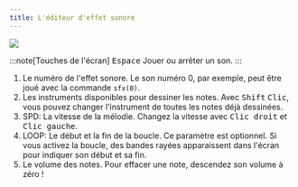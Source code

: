 ```yaml
---
title: L'éditeur d'effet sonore
---
```


![](/images/memo/sons.png)

:::note[Touches de l'écran]
<kbd>Espace</kbd> Jouer ou arrêter un son.
:::

<MemoList>

1. Le numéro de l'effet sonore. Le son numéro 0, par exemple, peut être joué avec la commande `sfx(0)`.
2. Les instruments disponibles pour dessiner les notes. Avec <kbd>Shift</kbd> <kbd>Clic</kbd>, vous pouvez changer l'instrument de toutes les notes déjà dessinées.
3. SPD: La vitesse de la mélodie. Changez la vitesse avec <kbd>Clic droit</kbd> et <kbd>Clic gauche</kbd>.
4. LOOP: Le début et la fin de la boucle. Ce paramètre est optionnel. Si vous activez la boucle, des bandes rayées apparaissent dans l'écran pour indiquer son début et sa fin.
5. Le volume des notes. Pour effacer une note, descendez son volume à zéro !

</MemoList>
